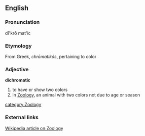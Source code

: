 == English ==
=== Pronunciation ===
d&#299;'kr&#333; mat'ic
=== Etymology ===
From Greek, ''chr&#333;matikós'', pertaining to color
=== Adjective ===
'''dichromatic'''
# to have or show two colors
# in [[Zoology]], an animal with two colors not due to age or season
[[category:Zoology]]
=== External links ===
[[:w:Zoology|Wikipedia article on Zoology]]